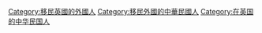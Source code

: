 [[Category:移民英國的外國人|Category:移民英國的外國人]]
[[Category:移民外國的中華民國人|Category:移民外國的中華民國人]]
[[Category:在英国的中华民国人|Category:在英国的中华民国人]]
